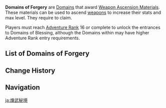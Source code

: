 {{Terminology Infobox
|image = 
|type  = Domain Types
}}
'''Domains of Forgery''' are [[Domains]] that award [[Weapon Ascension Materials]]. These materials can be used to ascend [[weapons]] to increase their stats and max level. They require {{Item|Original Resin|30|x=20}} to claim.

Players must reach [[Adventure Rank]] 16 or complete {{Quest|For a Tomorrow Without Tears}} to unlock the entrances to Domains of Blessing, although the Domains within may have higher Adventure Rank entry requirements.

==List of Domains of Forgery==
{{Domains by Category Table|Domains of Forgery}}

==Change History==
{{Change History|1.0}}

==Navigation==
{{Domain Navbox|Permanent}}
[[Category:Domains of Forgery| ]]

[[ja:煉武秘境]]
